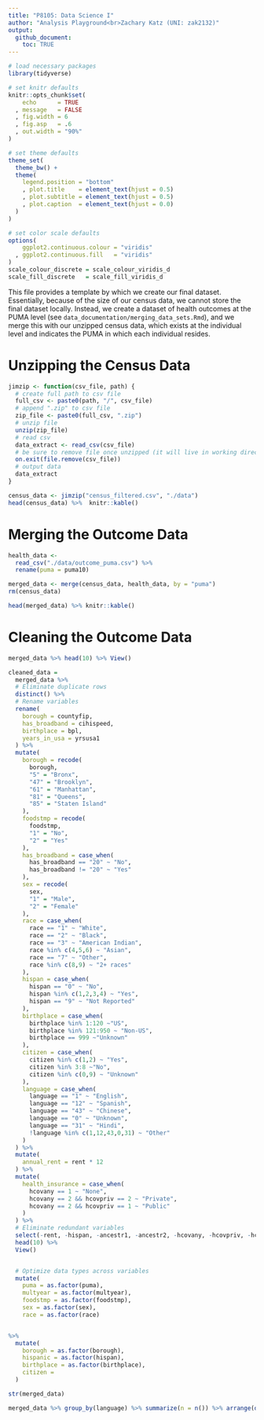 ```yaml
---
title: "P8105: Data Science I"
author: "Analysis Playground<br>Zachary Katz (UNI: zak2132)"
output:
  github_document:
    toc: TRUE
---
```


<!------------------------------------------------------------------------------
Preamble
------------------------------------------------------------------------------->

```r
# load necessary packages
library(tidyverse)

# set knitr defaults
knitr::opts_chunk$set(
    echo      = TRUE
  , message   = FALSE
  , fig.width = 6
  , fig.asp   = .6
  , out.width = "90%"
)

# set theme defaults
theme_set(
  theme_bw() +
  theme(
    legend.position = "bottom"
    , plot.title    = element_text(hjust = 0.5)
    , plot.subtitle = element_text(hjust = 0.5)    
    , plot.caption  = element_text(hjust = 0.0)
  )
)

# set color scale defaults
options(
    ggplot2.continuous.colour = "viridis"
  , ggplot2.continuous.fill   = "viridis"
)
scale_colour_discrete = scale_colour_viridis_d
scale_fill_discrete   = scale_fill_viridis_d
```

<!------------------------------------------------------------------------------
Overview
------------------------------------------------------------------------------->

This file provides a template by which we create our final dataset. Essentially, because of the size of our census data, we cannot store the final dataset locally. Instead, we create a dataset of health outcomes at the PUMA level (see `data_documentation/merging_data_sets.Rmd`), and we merge this with our unzipped census data, which exists at the individual level and indicates the PUMA in which each individual resides.

# Unzipping the Census Data

```r
jimzip <- function(csv_file, path) {
  # create full path to csv file
  full_csv <- paste0(path, "/", csv_file)
  # append ".zip" to csv file
  zip_file <- paste0(full_csv, ".zip")
  # unzip file
  unzip(zip_file)
  # read csv
  data_extract <- read_csv(csv_file)
  # be sure to remove file once unzipped (it will live in working directory)
  on.exit(file.remove(csv_file))
  # output data
  data_extract
}

census_data <- jimzip("census_filtered.csv", "./data")
head(census_data) %>%  knitr::kable()
```

# Merging the Outcome Data

```r
health_data <-
  read_csv("./data/outcome_puma.csv") %>%
  rename(puma = puma10)

merged_data <- merge(census_data, health_data, by = "puma")
rm(census_data)

head(merged_data) %>% knitr::kable()
```

# Cleaning the Outcome Data

```r
merged_data %>% head(10) %>% View()

cleaned_data = 
  merged_data %>% 
  # Eliminate duplicate rows
  distinct() %>% 
  # Rename variables
  rename(
    borough = countyfip,
    has_broadband = cihispeed,
    birthplace = bpl,
    years_in_usa = yrsusa1
  ) %>% 
  mutate(
    borough = recode(
      borough,
      "5" = "Bronx",
      "47" = "Brooklyn",
      "61" = "Manhattan",
      "81" = "Queens",
      "85" = "Staten Island"
    ),
    foodstmp = recode(
      foodstmp,
      "1" = "No",
      "2" = "Yes"
    ),
    has_broadband = case_when(
      has_broadband == "20" ~ "No",
      has_broadband != "20" ~ "Yes"
    ),
    sex = recode(
      sex,
      "1" = "Male",
      "2" = "Female"
    ),
    race = case_when(
      race == "1" ~ "White",
      race == "2" ~ "Black",
      race == "3" ~ "American Indian",
      race %in% c(4,5,6) ~ "Asian",
      race == "7" ~ "Other",
      race %in% c(8,9) ~ "2+ races"
    ),
    hispan = case_when(
      hispan == "0" ~ "No",
      hispan %in% c(1,2,3,4) ~ "Yes",
      hispan == "9" ~ "Not Reported"
    ),
    birthplace = case_when(
      birthplace %in% 1:120 ~"US",
      birthplace %in% 121:950 ~ "Non-US",
      birthplace == 999 ~"Unknown"
    ),
    citizen = case_when(
      citizen %in% c(1,2) ~ "Yes",
      citizen %in% 3:8 ~"No",
      citizen %in% c(0,9) ~ "Unknown"
    ),
    language = case_when(
      language == "1" ~ "English",
      language == "12" ~ "Spanish",
      language == "43" ~ "Chinese",
      language == "0" ~ "Unknown",
      language == "31" ~ "Hindi",
      !language %in% c(1,12,43,0,31) ~ "Other"
    )
  ) %>% 
  mutate(
    annual_rent = rent * 12
  ) %>% 
  mutate(
    health_insurance = case_when(
      hcovany == 1 ~ "None",
      hcovany == 2 && hcovpriv == 2 ~ "Private",
      hcovany == 2 && hcovpriv == 1 ~ "Public"
    )
  ) %>% 
  # Eliminate redundant variables
  select(-rent, -hispan, -ancestr1, -ancestr2, -hcovany, -hcovpriv, -hcovpub) %>% 
  head(10) %>% 
  View()


  # Optimize data types across variables
  mutate(
    puma = as.factor(puma),
    multyear = as.factor(multyear),
    foodstmp = as.factor(foodstmp),
    sex = as.factor(sex),
    race = as.factor(race)


%>% 
  mutate(
    borough = as.factor(borough),
    hispanic = as.factor(hispan),
    birthplace = as.factor(birthplace),
    citizen = 
  ) 

str(merged_data)

merged_data %>% group_by(language) %>% summarize(n = n()) %>% arrange(desc(n))
```

